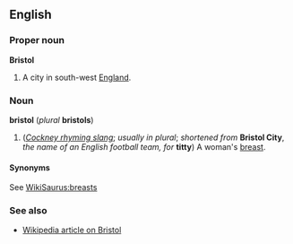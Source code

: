 ==English==
===Proper noun===
'''Bristol'''

#A city in south-west [[England]].

===Noun===
'''bristol''' (''plural'' '''bristols''')

#(''[[Cockney rhyming slang]]''; ''usually in plural''; ''shortened from'' '''Bristol City''', ''the name of an English football team, for'' '''titty''') A woman's [[breast]].

====Synonyms====
See [[WikiSaurus:breasts]]

===See also===
*[[w:Bristol|Wikipedia article on Bristol]]
